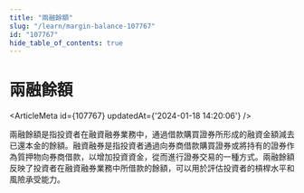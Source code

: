 ```yaml
---
title: "兩融餘額"
slug: "/learn/margin-balance-107767"
id: "107767"
hide_table_of_contents: true
---
```



# 兩融餘額

<ArticleMeta id={107767} updatedAt={'2024-01-18 14:20:06'} />
<div className='border-solid border-b border-t-0 my-4 border-[var(--ifm-color-gray-300)]' />

兩融餘額是指投資者在融資融券業務中，通過借款購買證券所形成的融資金額減去已還本金的餘額。融資融券是指投資者通過向券商借款購買證券或將持有的證券作為質押物向券商借款，以增加投資資金，從而進行證券交易的一種方式。兩融餘額反映了投資者在融資融券業務中所借款的餘額，可以用於評估投資者的槓桿水平和風險承受能力。
